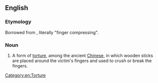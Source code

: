 ==English==

===Etymology===
Borrowed from {{bor|en|zh|拶指}}, literally "finger compressing".

===Noun===
{{wikipedia}}
{{en-noun|-|head=tean zu}}

# A form of [[torture]], among the ancient [[Chinese]], in which wooden sticks are placed around the victim's fingers and used to crush or break the fingers.

[[Category:en:Torture]]